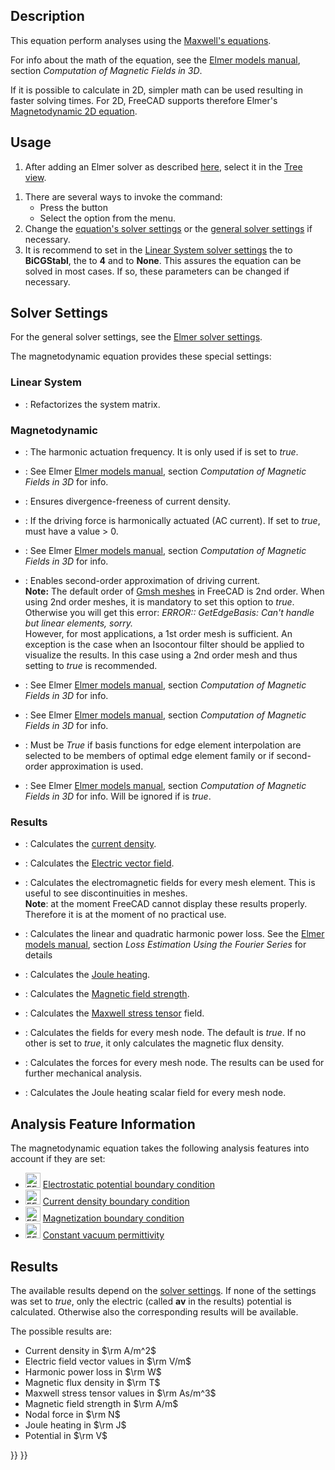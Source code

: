<languages/>
<translate>

<!--T:1-->
{{Docnav
|[[FEM_EquationElectricforce|Electricforce equation]]
|[[FEM_EquationMagnetodynamic2D|Magnetodynamic 2D equation]]
|[[FEM_Workbench|FEM]]
|IconL=FEM_EquationElectricforce.svg
|IconR=FEM_EquationMagnetodynamic2D.svg
|IconC=Workbench_FEM.svg
}}

<!--T:2-->
{{GuiCommand
|Name=FEM EquationMagnetodynamic
|MenuLocation=Solve → Electromagnetic Equations → Magnetodynamic equation
|Workbenches=[[FEM_Workbench|FEM]]
|Version=0.21
|SeeAlso=[[FEM_EquationMagnetodynamic2D|Magnetodynamic 2D equation]]
}}

==Description== <!--T:24-->

<!--T:3-->
This equation perform analyses using the [https://en.wikipedia.org/wiki/Maxwell%27s_equations Maxwell's equations].

<!--T:4-->
For info about the math of the equation, see the [http://www.elmerfem.org/blog/documentation/ Elmer models manual], section ''Computation of Magnetic Fields in 3D''.

<!--T:5-->
If it is possible to calculate in 2D, simpler math can be used resulting in faster solving times. For 2D, FreeCAD supports therefore Elmer's [[FEM_EquationMagnetodynamic2D|Magnetodynamic 2D equation]].

==Usage== <!--T:6-->

<!--T:7-->
# After adding an Elmer solver as described [[FEM_SolverElmer#Equations|here]], select it in the [[Tree_view|Tree view]].

# There are several ways to invoke the command:
#* Press the {{Button|[[Image:FEM_EquationMagnetodynamic.svg|16px]] [[FEM_EquationMagnetodynamic|Magnetodynamic equation]]}} button
#* Select the {{MenuCommand|Solve → Electromagnetic Equations → Magnetodynamic equation}} option from the menu.
# Change the [[#Solver_Settings|equation's solver settings]] or the [[FEM_SolverElmer_SolverSettings|general solver settings]] if necessary.
# It is recommend to set in the [[FEM_SolverElmer_SolverSettings#Linear_System|Linear System solver settings]] the {{PropertyData|Linear Iterative Method}} to '''BiCGStabl ''', the {{PropertyData|BiCGstabl Degree}} to '''4''' and {{PropertyData|Linear Preconditioning}} to '''None'''. This assures the equation can be solved in most cases. If so, these parameters can be changed if necessary.

==Solver Settings== <!--T:8-->

<!--T:9-->
For the general solver settings, see the [[FEM_SolverElmer_SolverSettings|Elmer solver settings]].

<!--T:10-->
The magnetodynamic equation provides these special settings:

===Linear System=== <!--T:23-->

<!--T:11-->
* {{PropertyData|Linear System Refactorize}}:  Refactorizes the system matrix.

===Magnetodynamic=== <!--T:12-->

<!--T:13-->
* {{PropertyData|Angular Frequency}}: The harmonic actuation frequency. It is only used if {{PropertyData|Is Harmonic}} is set to ''true''.
* {{PropertyData|Automated Source Projection BCs}}: See Elmer [https://www.elmerfem.org/blog/documentation/ Elmer models manual], section ''Computation of Magnetic Fields in 3D'' for info.
* {{PropertyData|FixInput Current Density}}: Ensures divergence-freeness of current density.
* {{PropertyData|Is Harmonic}}: If the driving force is harmonically actuated (AC current). If set to ''true'', {{PropertyData|Angular Frequency}} must have a value > 0.
* {{PropertyData|Lagrange Gauge Penalization Coefficient}}: See Elmer [https://www.elmerfem.org/blog/documentation/ Elmer models manual], section ''Computation of Magnetic Fields in 3D'' for info.
* {{PropertyData|Quadratic Approximation}}: Enables second-order approximation of driving current.</br>'''Note:''' The default order of [[FEM_MeshGmshFromShape|Gmsh meshes]] in FreeCAD is 2nd order. When using 2nd order meshes, it is mandatory to set this option to ''true''. Otherwise you will get this error: ''ERROR:: GetEdgeBasis: Can't handle but linear elements, sorry.''</br>However, for most applications, a 1st order mesh is sufficient. An exception is the case when an Isocontour filter should be applied to visualize the results. In this case using a 2nd order mesh and thus setting {{PropertyData|Quadratic Approximation}} to ''true'' is recommended.
* {{PropertyData|Static Conductivity}}: See Elmer [https://www.elmerfem.org/blog/documentation/ Elmer models manual], section ''Computation of Magnetic Fields in 3D'' for info.
* {{PropertyData|Use Lagrange Gauge}}: See Elmer [https://www.elmerfem.org/blog/documentation/ Elmer models manual], section ''Computation of Magnetic Fields in 3D'' for info.
* {{PropertyData|Use Piola Transform}}: Must be ''True'' if basis functions for edge element interpolation are selected to be members of optimal edge element family or if second-order approximation is used.
* {{PropertyData|Use Tree Gauge}}: See Elmer [https://www.elmerfem.org/blog/documentation/ Elmer models manual], section ''Computation of Magnetic Fields in 3D'' for info. Will be ignored if {{PropertyData|Use Piola Transform}} is ''true''.

===Results=== <!--T:14-->

<!--T:15-->
* {{PropertyData|Calculate Current Density}}: Calculates the [https://en.wikipedia.org/wiki/Current_density current density].
* {{PropertyData|Calculate Electric Field}}: Calculates the [https://en.wikipedia.org/wiki/Electric_field Electric vector field].
* {{PropertyData|Calculate Elemental Fields}}: Calculates the electromagnetic fields for every mesh element. This is useful to see discontinuities in meshes.</br>'''Note''': at the moment FreeCAD cannot display these results properly. Therefore it is at the moment of no practical use.
* {{PropertyData|Calculate Harmonic Loss}}: Calculates the linear and quadratic harmonic power loss. See the [https://www.elmerfem.org/blog/documentation/ Elmer models manual], section ''Loss Estimation Using the Fourier Series'' for details
* {{PropertyData|Calculate Joule Heating}}: Calculates the [https://en.wikipedia.org/wiki/Joule_heating Joule heating].
* {{PropertyData|Calculate Magnetic Strength}}: Calculates the [https://en.wikipedia.org/wiki/Magnetic_field Magnetic field strength].
* {{PropertyData|Calculate Maxwell Stress}}: Calculates the [https://en.wikipedia.org/wiki/Maxwell_stress_tensor Maxwell stress tensor] field.
* {{PropertyData|Calculate Nodal Fields}}: Calculates the fields for every mesh node. The default is ''true''. If no other {{PropertyData|Calculate *}} is set to ''true'', it only calculates the magnetic flux density.
* {{PropertyData|Calculate Nodal Forces}}: Calculates the forces for every mesh node. The results can be used for further mechanical analysis.
* {{PropertyData|Calculate Nodal Heating}}: Calculates the Joule heating scalar field for every mesh node.

==Analysis Feature Information== <!--T:16-->

<!--T:17-->
The magnetodynamic equation takes the following analysis features into account if they are set:

<!--T:18-->
* [[Image:FEM_ConstraintElectrostaticPotential.svg|24px]] [[FEM_ConstraintElectrostaticPotential|Electrostatic potential boundary condition]]
* [[Image:FEM_ConstraintCurrentDensity.svg|24px]] [[FEM_ConstraintCurrentDensity|Current density boundary condition]]
* [[Image:FEM_ConstraintMagnetization.svg|24px]] [[FEM_ConstraintMagnetization|Magnetization boundary condition]]
* [[Image:FEM_ConstantVacuumPermittivity.svg|24px]] [[FEM_ConstantVacuumPermittivity|Constant vacuum permittivity]]

==Results== <!--T:19-->

<!--T:20-->
The available results depend on the [[#Solver_Settings|solver settings]]. If none of the {{PropertyData|Calculate *}} settings was set to ''true'', only the electric (called '''av''' in the results) potential is calculated. Otherwise also the corresponding results will be available.

<!--T:21-->
The possible results are:
* Current density in <math>\rm A/m^2</math>
* Electric field vector values in <math>\rm V/m</math>
* Harmonic power loss in <math>\rm W</math>
* Magnetic flux density in <math>\rm T</math>
* Maxwell stress tensor values in <math>\rm As/m^3</math>
* Magnetic field strength in <math> \rm A/m</math>
* Nodal force in <math>\rm N</math>
* Joule heating in <math>\rm J</math>
* Potential in <math>\rm V</math>


<!--T:22-->
{{Docnav
|[[FEM_EquationElectricforce|Electricforce equation]]
|[[FEM_EquationMagnetodynamic2D|Magnetodynamic 2D equation]]
|[[FEM_Workbench|FEM]]
|IconL=FEM_EquationElectricforce.svg
|IconR=FEM_EquationMagnetodynamic2D.svg
|IconC=Workbench_FEM.svg
}}

</translate>
{{FEM Tools navi{{#translation:}}}}
{{Userdocnavi{{#translation:}}}}
